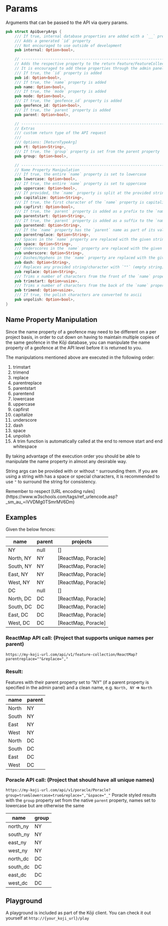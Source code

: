 
# Params

Arguments that can be passed to the API via query params.

```rust
pub struct ApiQueryArgs {
    /// If true, internal database properties are added with a `__` prefix
    /// Adds a generated `id` property
    /// Not encouraged to use outside of development
    pub internal: Option<bool>,

    // -------------------------------------------------------------------------
    // Adds the respective property to the return Feature/FeatureCollection
    // It is encouraged to add these properties through the admin panel instead of using these args!
    /// If true, the `id` property is added
    pub id: Option<bool>,
    /// If true, the `name` property is added
    pub name: Option<bool>,
    /// If true, the `mode` property is added
    pub mode: Option<bool>,
    /// If true, the `geofence_id` property is added
    pub geofence_id: Option<bool>,
    /// If true, the `parent` property is added
    pub parent: Option<bool>,

    // -------------------------------------------------------------------------
    // Extras
    /// custom return type of the API request
    ///
    /// Options: [ReturnTypeArg]
    pub rt: Option<String>,
    /// If true, the `group` property is set from the parent property
    pub group: Option<bool>,

    // -------------------------------------------------------------------------
    // Name Property Manipulation
    /// If true, the entire `name` property is set to lowercase
    pub lowercase: Option<bool>,
    /// If true, the entire `name` property is set to uppercase
    pub uppercase: Option<bool>,
    /// If provided, the `name` property is split at the provided string/character, each word is capitalized, then rejoined with the same character
    pub capitalize: Option<String>,
    /// If true, the first character of the `name` property is capitalized
    pub capfirst: Option<bool>,
    /// If true, the `parent` property is added as a prefix to the `name`, separated by the provided string/character
    pub parentstart: Option<String>,
    /// If true, the `parent` property is added as a suffix to the `name`, separated by the provided string/character
    pub parentend: Option<String>,
    /// If the `name` property has the `parent` name as part of its value, the `parent` name is replaced with the given string/character
    pub parentreplace: Option<String>,
    /// Spaces in the `name` property are replaced with the given string/character
    pub space: Option<String>,
    /// Underscores in the `name` property are replaced with the given string/character
    pub underscore: Option<String>,
    /// Dashes/Hyphens in the `name` property are replaced with the given string/character
    pub dash: Option<String>,
    /// Replaces any provided string/character with `""` (empty string)
    pub replace: Option<String>,
    /// Trims x number of characters from the front of the `name` property
    pub trimstart: Option<usize>,
    /// Trims x number of characters from the back of the `name` property
    pub trimend: Option<usize>,
    /// If true, the polish characters are converted to ascii
    pub unpolish: Option<bool>,
}
```

## Name Property Manipulation

Since the name property of a geofence may need to be different on a per project basis, in order to cut down on having to maintain multiple copies of the same geofence in the Kōji database, you can manipulate the name property of a geofence at the API level before it is returned to you.

The manipulations mentioned above are executed in the following order:

1. trimstart
1. trimend
1. replace
1. parentreplace
1. parentstart
1. parentend
1. lowercase
1. uppercase
1. capfirst
1. capitalize
1. underscore
1. dash
1. space
1. unpolish
1. A trim function is automatically called at the end to remove start and end whitespace

By taking advantage of the execution order you should be able to manipulate the name property in almost any desirable way.

String args can be provided with or without `"` surrounding them. If you are using a string with has a space or special characters, it is recommended to use `"` to surround the string for consistency.

<Callout type="info" emoji="💡">
  Remember to respect [URL encoding
  rules](https://www.w3schools.com/tags/ref_urlencode.asp?_sm_au_=iVVDMg0TSmrMV6Dm)
</Callout>

## Examples

Given the below fences:

| name      | parent | projects            |
| --------- | ------ | ------------------- |
| NY        | null   | []                  |
| North, NY | NY     | [ReactMap, Poracle] |
| South, NY | NY     | [ReactMap, Poracle] |
| East, NY  | NY     | [ReactMap, Poracle] |
| West, NY  | NY     | [ReactMap, Poracle] |
| DC        | null   | []                  |
| North, DC | DC     | [ReactMap, Poracle] |
| South, DC | DC     | [ReactMap, Poracle] |
| East, DC  | DC     | [ReactMap, Poracle] |
| West, DC  | DC     | [ReactMap, Poracle] |

### ReactMap API call: (Project that supports unique names per parent)

`https://my-koji-url.com/api/v1/feature-collection/ReactMap?parentreplace=""&replace=","`

### Result:

Features with their parent property set to "NY" (if a parent property is specified in the admin panel) and a clean name, e.g. `North, NY` => `North`

| name  | parent |
| ----- | ------ |
| North | NY     |
| South | NY     |
| East  | NY     |
| West  | NY     |
| North | DC     |
| South | DC     |
| East  | DC     |
| West  | DC     |

### Poracle API call: (Project that should have all unique names)

`https://my-koji-url.com/api/v1/poracle/Poracle?group=true&lowercase=true&replace=","&space="_"`
Poracle styled results with the `group` property set from the native `parent` property, names set to lowercase but are otherwise the same

| name     | group |
| -------- | ----- |
| north_ny | NY    |
| south_ny | NY    |
| east_ny  | NY    |
| west_ny  | NY    |
| north_dc | DC    |
| south_dc | DC    |
| east_dc  | DC    |
| west_dc  | DC    |

## Playground

A playground is included as part of the Kōji client. You can check it out yourself at `http://{your_koji_url}/play`
